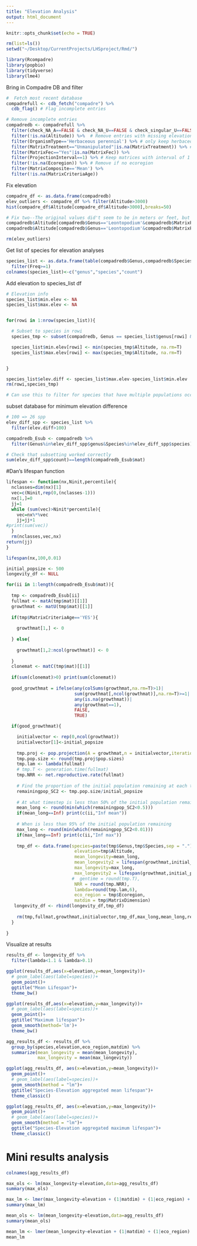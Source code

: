 ```yaml
---
title: "Elevation Analysis"
output: html_document
---
```


```r
knitr::opts_chunk$set(echo = TRUE)
```

```r
rm(list=ls())
setwd("~/Desktop/CurrentProjects/LHSproject/Rmd/")

library(Rcompadre)
library(popbio)
library(tidyverse)
library(lme4)
```

Bring in Compadre DB and filter
```r

#  Fetch most recent database
compadrefull <- cdb_fetch("compadre") %>% 
  cdb_flag() # Flag incomplete entries

# Remove incomplete entries
compadredb <- compadrefull %>% 
  filter(check_NA_A==FALSE & check_NA_U==FALSE & check_singular_U==FALSE) %>% # Remove entries without full mat or survival mat
  filter(!is.na(Altitude)) %>%  # Remove entries with missing elevation 
  filter(OrganismType=='Herbaceous perennial') %>% # only keep herbaceous perennials
  filter(MatrixTreatment=="Unmanipulated"|is.na(MatrixTreatment)) %>% # Only keep matrices without treatments
  filter(MatrixFec=="Yes"|is.na(MatrixFec)) %>% 
  filter(ProjectionInterval==1) %>% # Keep matrices with interval of 1 (year?)
  filter(!is.na(Ecoregion)) %>% # Remove if no ecoregion
  filter(MatrixComposite=='Mean') %>% 
  filter(!is.na(MatrixCriteriaAge))

```


Fix elevation
```r
compadre_df <- as.data.frame(compadredb)
elev_outliers <- compadre_df %>% filter(Altitude>3000)
hist(compadre_df$Altitude[compadre_df$Altitude>3000],breaks=50)

# Fix two--The original values did't seem to be in meters or feet, but are not in meters
compadredb$Altitude[compadredb$Genus=='Leontopodium'&compadredb$MatrixPopulation=="Arpalle"]=2650
compadredb$Altitude[compadredb$Genus=='Leontopodium'&compadredb$MatrixPopulation=="Dotse"]=2492

rm(elev_outliers)
```


Get list of species for elevation analyses
```r

species_list <- as.data.frame(table(compadredb$Genus,compadredb$Species)) %>% 
  filter(Freq>=1)
colnames(species_list)<-c("genus","species","count")
```


Add elevation to species_list df
```r

# Elevation info
species_list$min.elev <- NA
species_list$max.elev <- NA


for(rowi in 1:nrow(species_list)){

  # Subset to species in rowi
  species_tmp <- subset(compadredb, Genus == species_list$genus[rowi] & Species == species_list$species[rowi])

  species_list$min.elev[rowi] <- min(species_tmp$Altitude, na.rm=T)
  species_list$max.elev[rowi] <- max(species_tmp$Altitude, na.rm=T)


}

species_list$elev.diff <- species_list$max.elev-species_list$min.elev
rm(rowi,species_tmp)

# Can use this to filter for species that have multiple populations occuring at different elevations
```


subset database for minimum elevation difference
```r

# 100 => 26 spp
elev_diff_spp <- species_list %>% 
  filter(elev.diff>100)

compadredb_Esub <- compadredb %>% 
  filter(Genus%in%elev_diff_spp$genus&Species%in%elev_diff_spp$species)

# Check that subsetting worked correctly
sum(elev_diff_spp$count)==length(compadredb_Esub$mat)
```


#Dan's lifespan function
```r

lifespan <- function(nx,Ninit,percentile){
  nclasses=dim(nx)[1]
  vec=c(Ninit,rep(0,(nclasses-1)))
  nx[1,]=0
  jj=1
  while (sum(vec)>Ninit*percentile){
    vec=nx%*%vec
    jj=jj+1
#print(sum(vec))
  }
  rm(nclasses,vec,nx)
return(jj)
}

lifespan(nx,100,0.01)
```


```r

initial_popsize <- 500
longevity_df <- NULL

for(ii in 1:length(compadredb_Esub$mat)){
  
  tmp <- compadredb_Esub[ii]
  fullmat <- matA(tmp$mat)[[1]]
  growthmat <- matU(tmp$mat)[[1]]
  
  if(tmp$MatrixCriteriaAge=='YES'){
    
    growthmat[1,] <- 0
    
  } else{
    
    growthmat[1,2:ncol(growthmat)] <- 0
    
  }
  clonemat <- matC(tmp$mat)[[1]]
  
  if(sum(clonemat)>0) print(sum(clonemat))
  
  good_growthmat = ifelse(any(colSums(growthmat,na.rm=T)>1)|
                          sum(growthmat[,ncol(growthmat)],na.rm=T)>=1|
                          any(is.na(growthmat))|
                          any(growthmat==1),
                          FALSE,
                          TRUE)

  if(good_growthmat){

    initialvector <- rep(0,ncol(growthmat))
    initialvector[1]<-initial_popsize
  
    tmp.proj <- pop.projection(A = growthmat,n = initialvector,iterations = 5000)
    tmp.pop.size <- round(tmp.proj$pop.sizes)
    tmp.lam <- lambda(fullmat)
    # tmp.T <- generation.time(fullmat)
    tmp.NRR <- net.reproductive.rate(fullmat)
    
    # Find the proportion of the initial population remaining at each timestep
    remainingpop_SC2 <- tmp.pop.size/initial_popsize
    
    # At what timestep is less than 50% of the initial population remaining?
    mean_long <- round(min(which(remainingpop_SC2<0.5)))
    if(mean_long==Inf) print(c(ii,"Inf mean"))
    
    # When is less than 95% of the initial population remaining
    max_long <- round(min(which(remainingpop_SC2<0.01)))
    if(max_long==Inf) print(c(ii,"Inf max"))
    
    tmp_df <- data.frame(species=paste(tmp$Genus,tmp$Species,sep = "."),
                          elevation=tmp$Altitude,
                          mean_longevity=mean_long,
                          mean_longevity2 = lifespan(growthmat,initial_popsize,0.5),
                          max_longevity=max_long,
                          max_longevity2 = lifespan(growthmat,initial_popsize,0.01),
                         #  gentime = round(tmp.T),
                          NRR = round(tmp.NRR),
                          lambda=round(tmp.lam,6),
                          eco_region = tmp$Ecoregion,
                          matdim = tmp$MatrixDimension)
   longevity_df <- rbind(longevity_df,tmp_df)
    
    rm(tmp,fullmat,growthmat,initialvector,tmp_df,max_long,mean_long,remainingpop_SC2,tmp.pop.size,tmp.lam,tmp.NRR,good_growthmat,clonemat)
  }
  
}

```

Visualize at results
```r

results_df <- longevity_df %>% 
  filter(lambda<1.1 & lambda>0.1)

ggplot(results_df,aes(x=elevation,y=mean_longevity))+
  # geom_label(aes(label=species))+
  geom_point()+
  ggtitle("Mean Lifespan")+
  theme_bw()

ggplot(results_df,aes(x=elevation,y=max_longevity))+
  # geom_label(aes(label=species))+
  geom_point()+
  ggtitle("Maximum lifespan")+
  geom_smooth(method='lm')+
  theme_bw()

agg_results_df <- results_df %>% 
  group_by(species,elevation,eco_region,matdim) %>% 
  summarize(mean_longevity = mean(mean_longevity),
            max_longevity = mean(max_longevity))

ggplot(agg_results_df, aes(x=elevation,y=mean_longevity))+
  geom_point()+
  # geom_label(aes(label=species))+
  geom_smooth(method = "lm")+
  ggtitle("Species-Elevation aggregated mean lifespan")+
  theme_classic()

ggplot(agg_results_df, aes(x=elevation,y=max_longevity))+
  geom_point()+
  # geom_label(aes(label=species))+
  geom_smooth(method = "lm")+
  ggtitle("Species-Elevation aggregated maximum lifespan")+
  theme_classic()
```

# Mini results analysis
```r
colnames(agg_results_df)

max_ols <- lm(max_longevity~elevation,data=agg_results_df)
summary(max_ols)

max_lm <- lmer(max_longevity~elevation + (1|matdim) + (1|eco_region) + (1|species),data=agg_results_df)
summary(max_lm)

mean_ols <- lm(mean_longevity~elevation,data=agg_results_df)
summary(mean_ols)

mean_lm <- lmer(mean_longevity~elevation + (1|matdim) + (1|eco_region) + (1|species),data=agg_results_df)
mean_lm
```







